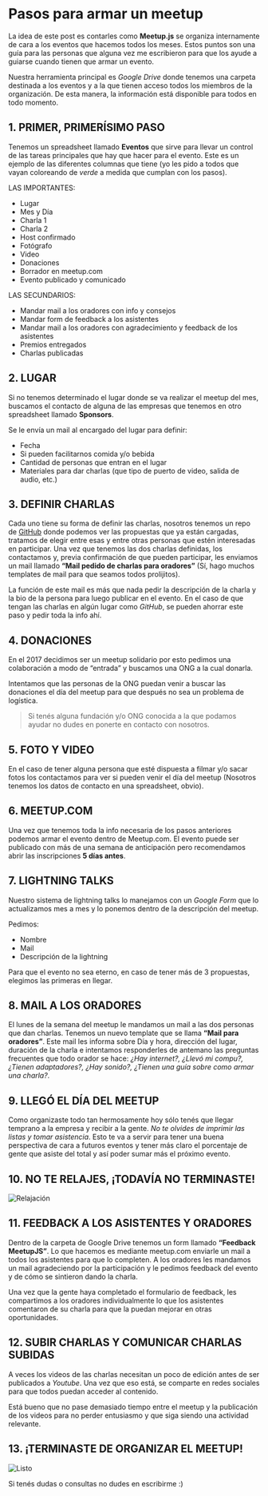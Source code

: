 
# Pasos para armar un meetup

La idea de este post es contarles como **Meetup.js** se organiza internamente de cara a los eventos que hacemos todos los meses. Estos puntos son una guía para las personas que alguna vez me escribieron para que los ayude a guiarse cuando tienen que armar un evento.

Nuestra herramienta principal es _Google Drive_ donde tenemos una carpeta destinada a los eventos y a la que tienen acceso todos los miembros de la organización. De esta manera, la información está disponible para todos en todo momento.

## 1. PRIMER, PRIMERÍSIMO PASO

Tenemos un spreadsheet llamado **Eventos** que sirve para llevar un control de las tareas principales que hay que hacer para el evento. Este es un ejemplo de las diferentes columnas que tiene (yo les pido a todos que vayan coloreando de _verde_ a medida que cumplan con los pasos).

LAS IMPORTANTES:

- Lugar
- Mes y Día
- Charla 1
- Charla 2
- Host confirmado
- Fotógrafo
- Video
- Donaciones
- Borrador en meetup.com
- Evento publicado y comunicado

LAS SECUNDARIOS:

- Mandar mail a los oradores con info y consejos
- Mandar form de feedback a los asistentes
- Mandar mail a los oradores con agradecimiento y feedback de los asistentes
- Premios entregados
- Charlas publicadas

## 2. LUGAR

Si no tenemos determinado el lugar donde se va realizar el meetup del mes, buscamos el contacto de alguna de las empresas que tenemos en otro spreadsheet llamado **Sponsors**.

Se le envía un mail al encargado del lugar para definir:

- Fecha
- Si pueden facilitarnos comida y/o bebida
- Cantidad de personas que entran en el lugar
- Materiales para dar charlas (que tipo de puerto de video, salida de audio, etc.)

## 3. DEFINIR CHARLAS

Cada uno tiene su forma de definir las charlas, nosotros tenemos un repo de [GitHub](https://github.com/meetupjs-ar/charlas/issues) donde podemos ver las propuestas que ya están cargadas, tratamos de elegir entre esas y entre otras personas que estén interesadas en participar. Una vez que tenemos las dos charlas definidas, los contactamos y, previa confirmación de que pueden participar, les enviamos un mail llamado **“Mail pedido de charlas para oradores”** (Sí, hago muchos templates de mail para que seamos todos prolijitos).

La función de este mail es más que nada pedir la descripción de la charla y la bio de la persona para luego publicar en el evento. En el caso de que tengan las charlas en algún lugar como _GitHub_, se pueden ahorrar este paso y pedir toda la info ahí.

## 4. DONACIONES

En el 2017 decidimos ser un meetup solidario por esto pedimos una colaboración a modo de “entrada” y buscamos una ONG a la cual donarla.

Intentamos que las personas de la ONG puedan venir a buscar las donaciones el día del meetup para que después no sea un problema de logística.

> Si tenés alguna fundación y/o ONG conocida a la que podamos ayudar no dudes en ponerte en contacto con nosotros.

## 5. FOTO Y VIDEO

En el caso de tener alguna persona que esté dispuesta a filmar y/o sacar fotos los contactamos para ver si pueden venir el día del meetup (Nosotros tenemos los datos de contacto en una spreadsheet, obvio).

## 6. MEETUP.COM

Una vez que tenemos toda la info necesaria de los pasos anteriores podemos armar el evento dentro de Meetup.com. El evento puede ser publicado con más de una semana de anticipación pero recomendamos abrir las inscripciones **5 días antes**.

## 7. LIGHTNING TALKS

Nuestro sistema de lightning talks lo manejamos con un _Google Form_ que lo actualizamos mes a mes y lo ponemos dentro de la descripción del meetup.

Pedimos:

- Nombre
- Mail
- Descripción de la lightning

Para que el evento no sea eterno, en caso de tener más de 3 propuestas, elegimos las primeras en llegar.

## 8. MAIL A LOS ORADORES

El lunes de la semana del meetup le mandamos un mail a las dos personas que dan charlas. Tenemos un nuevo template que se llama **“Mail para oradores”**. Este mail les informa sobre Día y hora, dirección del lugar, duración de la charla e intentamos responderles de antemano las preguntas frecuentes que todo orador se hace: _¿Hay internet?, ¿Llevó mi compu?, ¿Tienen adaptadores?, ¿Hay sonido?, ¿Tienen una guía sobre como armar una charla?_.

## 9. LLEGÓ EL DÍA DEL MEETUP

Como organizaste todo tan hermosamente hoy sólo tenés que llegar temprano a la empresa y recibir a la gente. _No te olvides de imprimir las listas y tomar asistencia_. Esto te va a servir para tener una buena perspectiva de cara a futuros eventos y tener más claro el porcentaje de gente que asiste del total y así poder sumar más el próximo evento.

## 10. NO TE RELAJES, ¡TODAVÍA NO TERMINASTE!

<img src="/static/Blog/como-hacemos-un-meetup/relajacion.gif" alt="Relajación" />

## 11. FEEDBACK A LOS ASISTENTES Y ORADORES

Dentro de la carpeta de Google Drive tenemos un form llamado **“Feedback MeetupJS”**. Lo que hacemos es mediante meetup.com enviarle un mail a todos los asistentes para que lo completen. A los oradores les mandamos un mail agradeciendo por la participación y le pedimos feedback del evento y de cómo se sintieron dando la charla.

Una vez que la gente haya completado el formulario de feedback, les compartimos a los oradores individualmente lo que los asistentes comentaron de su charla para que la puedan mejorar en otras oportunidades.

## 12. SUBIR CHARLAS Y COMUNICAR CHARLAS SUBIDAS

A veces los videos de las charlas necesitan un poco de edición antes de ser publicados a _Youtube_. Una vez que eso está, se comparte en redes sociales para que todos puedan acceder al contenido.

Está bueno que no pase demasiado tiempo entre el meetup y la publicación de los videos para no perder entusiasmo y que siga siendo una actividad relevante.

## 13. ¡TERMINASTE DE ORGANIZAR EL MEETUP!

<img src="/static/Blog/como-hacemos-un-meetup/listo.gif" alt="Listo" />

Si tenés dudas o consultas no dudes en escribirme :)
